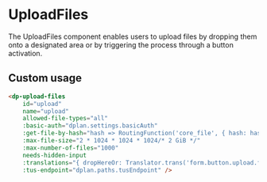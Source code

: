 
<Meta
    title="Components/UploadFiles"
    component={DpUploadFiles}
/>

# UploadFiles

The UploadFiles component enables users to upload files by dropping them onto a designated area or by triggering the process through a button activation.

## Custom usage

```html
<dp-upload-files
    id="upload"
    name="upload"
    allowed-file-types="all"
    :basic-auth="dplan.settings.basicAuth"
    :get-file-by-hash="hash => RoutingFunction('core_file', { hash: hash })"
    :max-file-size="2 * 1024 * 1024 * 1024/* 2 GiB */"
    :max-number-of-files="1000"
    needs-hidden-input
    :translations="{ dropHereOr: Translator.trans('form.button.upload.file', { browse: '{browse}', maxUploadSize: '2GB' }) }"
    :tus-endpoint="dplan.paths.tusEndpoint" />
```
